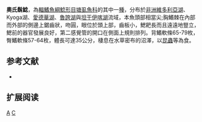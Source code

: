 {{Speciesbox 
| taxon = Clarias alluaudi
| status = LC
| status_system = IUCN3.1
| authority = [[Boulenger|Boulenger]], 1906
| synonyms = *''Clarias hilgendorfi''<br /><small>Boulenger, 1911</small>
}}

'''奧氏鬍鯰'''，為[[輻鰭魚綱|輻鰭魚綱]][[鯰形目|鯰形目]][[塘虱魚科|塘虱魚科]]的其中一[[種|種]]，分布於[[非洲|非洲]][[維多利亞湖|維多利亞湖]]、Kyoga湖、[[愛德華湖|愛德華湖]]、[[魯誇湖|魯誇湖]]與[[坦干伊喀湖|坦干伊喀湖]]流域，本魚頭部相當尖;胸鰭棘在內部而外部的側邊上鋸齒狀，吻圓，眼位於頭上部，齒板小，鰓耙長而且遠遠地豎立，鰓前的器官發展良好，第二感覺管的開口在側面上規則排列。背鰭軟條65-79枚，臀鰭軟條57-64枚，體長可達35公分，棲息在水草密布的沼澤，以[[昆蟲|昆蟲]]等為食。

== 参考文献 ==
*{{FishBase_species|genus=Clarias|species=alluaudi|year=2011|month=12}}

== 扩展阅读 ==
{{refbegin}}
{{wikispecies-inline|Clarias alluaudi|奧氏鬍鯰}}
{{refend}}
{{Taxonbar|from=Q3232130}}

[[Category:鬍鯰屬|A]]
[[Category:1906年描述的魚類|C]]